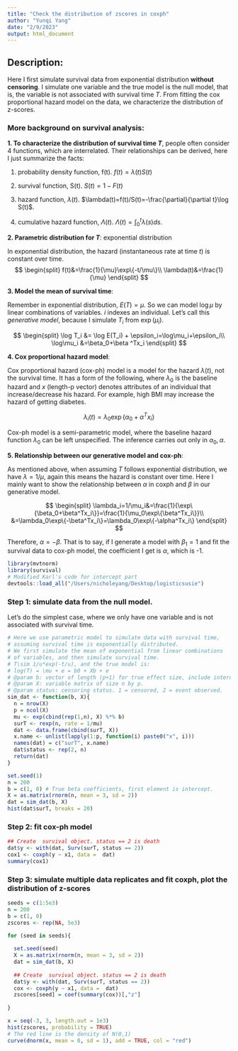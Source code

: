 ```yaml
---
title: "Check the distribution of zscores in coxph"
author: "Yunqi Yang"
date: "2/9/2023"
output: html_document
---
```


## Description:

Here I first simulate survival data from exponential distribution **without censoring**. I simulate one variable and the true model is the null model, that is, the variable is not associated with survival time $T$. From fitting the cox proportional hazard model on the data, we characterize the distribution of z-scores. 


### More background on survival analysis:

**1. To characterize the distribution of survival time $T$**, people often consider 4 functions, which are interrelated. Their relationships can be derived, here I just summarize the facts:

(1) probability density function, f(t). $f(t)=\lambda(t)S(t)$

(2) survival function, S(t). $S(t)=1-F(t)$

(3) hazard function, $\lambda(t)$. $\lambda(t)=f(t)/S(t)=-\frac{\partial}{\partial t}\log S(t)$.

(4) cumulative hazard function, $\Lambda(t)$. $\Lambda(t)=\int_0^t\lambda(s)d s$.


**2. Parametric distribution for $T$**: exponential distribution

In exponential distribution, the hazard (instantaneous rate at time $t$) is constant over time. 
$$
\begin{split}
f(t)&=\frac{1}{\mu}\exp\{-t/\mu\}\\
\lambda(t)&=\frac{1}{\mu}
\end{split}
$$

**3. Model the mean of survival time**:

Remember in exponential distribution, $E(T)=\mu$. So we can model $\log\mu$ by linear combinations of variables. $i$ indexes an individual. Let's call this *generative model*, because I simulate $T_i$ from $\exp(\mu_i)$.

$$
\begin{split}
\log T_i &= \log E(T_i) + \epsilon_i=\log\mu_i+\epsilon_i\\
\log\mu_i &=\beta_0+\beta ^Tx_i
\end{split}
$$

**4. Cox proportional hazard model**:

Cox proportional hazard (cox-ph) model is a model for the hazard $\lambda(t)$, not the survival time. It has a form of the following, where $\lambda_0$ is the baseline hazard and $x$ (length-p vector) denotes attributes of an individual that increase/decrease his hazard. For example, high BMI may increase the hazard of getting diabetes. 

$$
\lambda_i(t)=\lambda_0\exp\{\alpha_0+\alpha^Tx_i\}
$$

Cox-ph model is a semi-parametric model, where the baseline hazard function $\lambda_0$ can be left unspecified. The inference carries out only in $\alpha_0, \alpha$. 


**5. Relationship between our generative model and cox-ph**:

As mentioned above, when assuming $T$ follows exponential distribution, we have $\lambda=1/\mu$, again this means the hazard is constant over time. Here I mainly want to show the relationship between $\alpha$ in coxph and $\beta$ in our generative model.

$$
\begin{split}
\lambda_i=1/\mu_i&=\frac{1}{\exp\{\beta_0+\beta^Tx_i\}}=\frac{1}{\mu_0\exp\{\beta^Tx_i\}}\\
&=\lambda_0\exp\{-\beta^Tx_i\}=\lambda_0\exp\{-\alpha^Tx_i\}
\end{split}
$$

Therefore, $\alpha = -\beta$. That is to say, if I generate a model with $\beta_1=1$ and fit the survival data to cox-ph model, the coefficient I get is $\alpha$, which is -1. 



```r
library(mvtnorm)
library(survival)
# Modified Karl's code for intercept part
devtools::load_all("/Users/nicholeyang/Desktop/logisticsusie")
```

### Step 1: simulate data from the null model. 

Let's do the simplest case, where we only have one variable and is not associated with survival time. 

```r
# Here we use parametric model to simulate data with survival time,
# assuming survival time is exponentially distributed. 
# We first simulate the mean of exponential from linear combinations
# of variables, and then simulate survival time. 
# T\sim 1/u*exp(-t/u), and the true model is:
# log(T) = \mu + e = b0 + Xb + e
# @param b: vector of length (p+1) for true effect size, include intercept.
# @param X: variable matrix of size n by p. 
# @param status: censoring status. 1 = censored, 2 = event observed. 
sim_dat <- function(b, X){
  n = nrow(X)
  p = ncol(X)
  mu <- exp(cbind(rep(1,n), X) %*% b)
  surT <- rexp(n, rate = 1/mu)
  dat <- data.frame(cbind(surT, X))
  x.name <- unlist(lapply(1:p, function(i) paste0("x", i)))
  names(dat) = c("surT", x.name)
  dat$status <- rep(2, n)
  return(dat)
}

```

```r
set.seed(1)
n = 200
b = c(1, 0) # True beta coefficients, first element is intercept. 
X = as.matrix(rnorm(n, mean = 3, sd = 2))
dat = sim_dat(b, X)
hist(dat$surT, breaks = 20)
```

### Step 2: fit cox-ph model
```r
## Create  survival object. status == 2 is death
dat$y <- with(dat, Surv(surT, status == 2))
cox1 <- coxph(y ~ x1, data =  dat)
summary(cox1)
```
### Step 3: simulate multiple data replicates and fit coxph, plot the distribution of z-scores
```r
seeds = c(1:5e3)
n = 200
b = c(1, 0)
zscores <- rep(NA, 5e3)

for (seed in seeds){
  
  set.seed(seed)
  X = as.matrix(rnorm(n, mean = 3, sd = 2))
  dat = sim_dat(b, X)
  
  ## Create  survival object. status == 2 is death
  dat$y <- with(dat, Surv(surT, status == 2))
  cox <- coxph(y ~ x1, data =  dat)
  zscores[seed] = coef(summary(cox))[,"z"]
  
}

```

```r
x = seq(-3, 3, length.out = 1e3)
hist(zscores, probability = TRUE)
# The red line is the density of N(0,1)
curve(dnorm(x, mean = 0, sd = 1), add = TRUE, col = "red")

```

